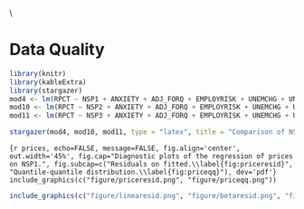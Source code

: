 \\\appendix

# Data Quality

```r
library(knitr)
library(kableExtra)
library(stargazer)
mod4 <- lm(RPCT ~ NSP1 + ANXIETY + ADJ_FORQ + EMPLOYRISK + UNEMCHG + UNEM10 + MEDHHI + ADJ_FORQ*DENSITY + TENURE + TENURE2 + OLD + VAP_B + VAP_H + VAP_H2 + VAP_W*WHITESOMECOL + EVANRATE + LDSRATE + STATE, wide)
mod10 <- lm(RPCT ~ NSP2 + ANXIETY + ADJ_FORQ + EMPLOYRISK + UNEMCHG + UNEM10 + MEDHHI + ADJ_FORQ*DENSITY + TENURE + TENURE2 + OLD + VAP_B + VAP_H + VAP_H2 + VAP_W*WHITESOMECOL + EVANRATE + LDSRATE + STATE, wide)
mod11 <- lm(RPCT ~ NSP3 + ANXIETY + ADJ_FORQ + EMPLOYRISK + UNEMCHG + UNEM10 + MEDHHI + ADJ_FORQ*DENSITY + TENURE + TENURE2 + OLD + VAP_B + VAP_H + VAP_H2 + VAP_W*WHITESOMECOL + EVANRATE + LDSRATE + STATE, wide)
```

```r
stargazer(mod4, mod10, mod11, type = "latex", title = "Comparison of NSP Rounds", omit = c("^STATE"), label = "tab:compnsp", df = F, align = T, report = "vc*", header = F, add.lines = list(c("State fixed effects?", "Y", "Y", "Y")), digits = 4, no.space = T, covariate.labels = c(NA, "Economic anxiety", "2010 foreclosure rate", "Labor risk", "Unemployment change `05--`10", "2010 unemployment rate", "Median household income (000s)", "Population density (per sq.mi.)", "Tenure in home", "Squared tenure", "65-and-up \\%", "Black \\%", "Hispanic \\%", "Hispanic \\% squared", "White \\%", "White: some college or less \\%", "Evangelical \\%", "L.D.S. \\%", "Price change $\\times$ anxiety", "Price change $\\times$ foreclosure rate", "Price change $\\times$ labor risk", "Foreclosure rate $\\times$ density", "White \\% $\\times$ some college or less"), dep.var.labels = "Republican vote percentage", column.sep.width = "3pt")
```

```{r prices, echo=FALSE, message=FALSE, fig.align='center', out.width='45%', fig.cap="Diagnostic plots of the regression of prices on NSP1.", fig.subcap=c("Residuals on fitted.\\label{fig:priceresid}", "Quantile-quantile distribution.\\label{fig:priceqq}"), dev='pdf'}
include_graphics(c("figure/priceresid.png", "figure/priceqq.png"))
```

```r
include_graphics(c("figure/linearesid.png", "figure/betaresid.png", "figure/lineartpresid.png", "figure/betatpresid.png"))
```